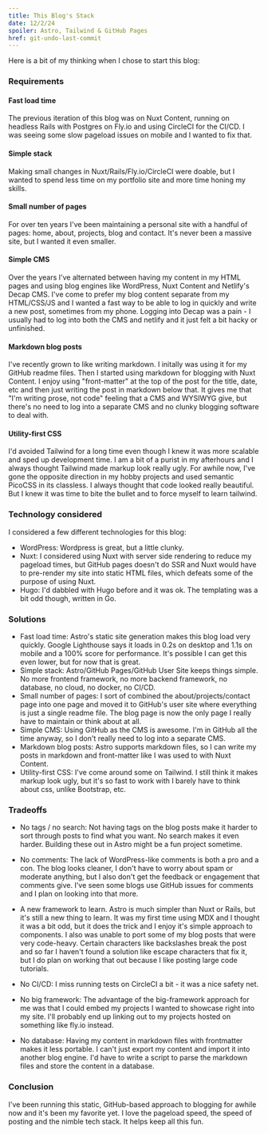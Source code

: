 ```yaml
---
title: This Blog's Stack
date: 12/2/24
spoiler: Astro, Tailwind & GitHub Pages
href: git-undo-last-commit
---
```

Here is a bit of my thinking when I chose to start this blog:

### Requirements

#### Fast load time
The previous iteration of this blog was on Nuxt Content, running on headless Rails with Postgres on Fly.io and using CircleCI for the CI/CD. I was seeing some slow pageload issues on mobile and I wanted to fix that.

#### Simple stack
Making small changes in Nuxt/Rails/Fly.io/CircleCI were doable, but I wanted to spend less time on my portfolio site and more time honing my skills.

#### Small number of pages
For over ten years I've been maintaining a personal site with a handful of pages: home, about, projects, blog and contact. It's never been a massive site, but I wanted it even smaller.

#### Simple CMS
Over the years I've alternated between having my content in my HTML pages and using blog engines like WordPress, Nuxt Content and Netlify's Decap CMS. I've come to prefer my blog content separate from my HTML/CSS/JS and I wanted a fast way to be able to log in quickly and write a new post, sometimes from my phone. Logging into Decap was a pain - I usually had to log into both the CMS and netlify and it just felt a bit hacky or unfinished.

#### Markdown blog posts
I've recently grown to like writing markdown. I initally was using it for my GitHub readme files. Then I started using markdown for blogging with Nuxt Content. I enjoy using "front-matter" at the top of the post for the title, date, etc and then just writing the post in markdown below that. It gives me that "I'm writing prose, not code" feeling that a CMS and WYSIWYG give, but there's no need to log into a separate CMS and no clunky blogging software to deal with.

#### Utility-first CSS
I'd avoided Tailwind for a long time even though I knew it was more scalable and sped up development time. I am a bit of a purist in my afterhours and I always thought Tailwind made markup look really ugly. For awhile now, I've gone the opposite direction in my hobby projects and used semantic PicoCSS in its classless. I always thought that code looked really beautiful. But I knew it was time to bite the bullet and to force myself to learn tailwind.

### Technology considered
I considered a few different technologies for this blog:
- WordPress: Wordpress is great, but a little clunky.
- Nuxt: I considered using Nuxt with server side rendering to reduce my pageload times, but GitHub pages doesn't do SSR and Nuxt would have to pre-render my site into static HTML files, which defeats some of the purpose of using Nuxt.
- Hugo: I'd dabbled with Hugo before and it was ok. The templating was a bit odd though, written in Go.

### Solutions
- Fast load time: Astro's static site generation makes this blog load very quickly. Google Lighthouse says it loads in 0.2s on desktop and 1.1s on mobile and a 100% score for performance. It's possible I can get this even lower, but for now that is great.
- Simple stack: Astro/GitHub Pages/GitHub User Site keeps things simple. No more frontend framework, no more backend framework, no database, no cloud, no docker, no CI/CD.
- Small number of pages: I sort of combined the about/projects/contact page into one page and moved it to GitHub's user site where everything is just a single readme file. The blog page is now the only page I really have to maintain or think about at all.
- Simple CMS: Using GitHub as the CMS is awesome. I'm in GitHub all the time anyway, so I don't really need to log into a separate CMS.
- Markdown blog posts: Astro supports markdown files, so I can write my posts in markdown and front-matter like I was used to with Nuxt Content.
- Utility-first CSS: I've come around some on Tailwind. I still think it makes markup look ugly, but it's so fast to work with I barely have to think about css, unlike Bootstrap, etc.

### Tradeoffs 
- No tags / no search: Not having tags on the blog posts make it harder to sort through posts to find what you want. No search makes it even harder. Building these out in Astro might be a fun project sometime.

- No comments: The lack of WordPress-like comments is both a pro and a con. The blog looks cleaner, I don't have to worry about spam or moderate anything, but I also don't get the feedback or engagement that comments give. I've seen some blogs use GitHub issues for comments and I plan on looking into that more.

- A new framework to learn. Astro is much simpler than Nuxt or Rails, but it's still a new thing to learn. It was my first time using MDX and I thought it was a bit odd, but it does the trick and I enjoy it's simple approach to components. I also was unable to port some of my blog posts that were very code-heavy. Certain characters like backslashes break the post and so far I haven't found a solution like escape characters that fix it, but I do plan on working that out because I like posting large code tutorials.

- No CI/CD: I miss running tests on CircleCI a bit - it was a nice safety net.

- No big framework: The advantage of the big-framework approach for me was that I could embed my projects I wanted to showcase right into my site. I'll probably end up linking out to my projects hosted on something like fly.io instead.

- No database: Having my content in markdown files with frontmatter makes it less portable. I can't just export my content and import it into another blog engine. I'd have to write a script to parse the markdown files and store the content in a database.

### Conclusion
I've been running this static, GitHub-based approach to blogging for awhile now and it's been my favorite yet. I love the pageload speed, the speed of posting and the nimble tech stack. It helps keep all this fun.

